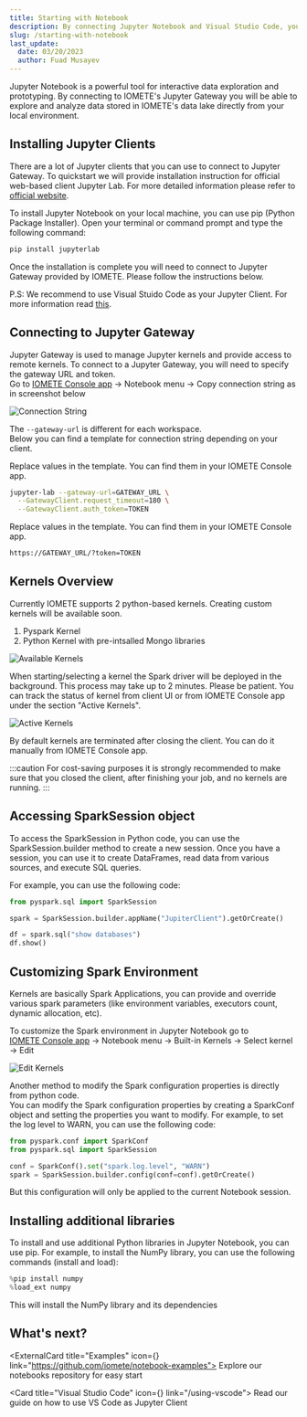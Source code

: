 ```yaml
---
title: Starting with Notebook
description: By connecting Jupyter Notebook and Visual Studio Code, you can boost productivity. Configure your Spark environment with Jupyter Lab and the Jupyter Gateway.
slug: /starting-with-notebook
last_update:
  date: 03/20/2023
  author: Fuad Musayev
---
```


Jupyter Notebook is a powerful tool for interactive data exploration and prototyping.
By connecting to IOMETE's Jupyter Gateway you will be able to explore and analyze data stored in IOMETE's data lake
directly from your local environment.


## Installing Jupyter Clients

There are a lot of Jupyter clients that you can use to connect to Jupyter Gateway.
To quickstart we will provide installation instruction for official web-based client Jupyter Lab. For more detailed information please refer to [official website](https://jupyter.org/install).

To install Jupyter Notebook on your local machine, you can use pip (Python Package Installer).
Open your terminal or command prompt and type the following command:

```bash
pip install jupyterlab
```

Once the installation is complete you will need to connect to Jupyter Gateway provided by IOMETE. Please follow the instructions below.

P.S: We recommend to use Visual Stuido Code as your Jupyter Client. For more information read [this](/using-vscode).

## Connecting to Jupyter Gateway

Jupyter Gateway is used to manage Jupyter kernels and provide access to remote kernels.
To connect to a Jupyter Gateway, you will need to specify the gateway URL and token.  
Go to [IOMETE Console app](https://app.iomete.com) → Notebook menu → Copy connection string as in screenshot below

<Img src="/img/jupyter/connect.png" alt="Connection String" />

The `--gateway-url` is different for each workspace.  
Below you can find a template for connection string depending on your client.

<Question title="Jupyter Lab">
Replace values in the template. You can find them in your IOMETE Console app.

```bash
jupyter-lab --gateway-url=GATEWAY_URL \
  --GatewayClient.request_timeout=180 \
  --GatewayClient.auth_token=TOKEN
```

</Question>

<Question title="Visual Studio Code">
Replace values in the template. You can find them in your IOMETE Console app.

```bash
https://GATEWAY_URL/?token=TOKEN
```

</Question>

## Kernels Overview

Currently IOMETE supports 2 python-based kernels. Creating custom kernels will be available soon.

1. Pyspark Kernel
2. Python Kernel with pre-intsalled Mongo libraries

<Img src="/img/jupyter/kernels.png" alt="Available Kernels" />

When starting/selecting a kernel the Spark driver will be deployed in the background. This process may take up to 2 minutes. Please be patient.
You can track the status of kernel from client UI or from IOMETE Console app under the section "Active Kernels".

<Img src="/img/jupyter/active-kernels.png" alt="Active Kernels" />

By default kernels are terminated after closing the client. You can do it manually from IOMETE Console app.

:::caution
For cost-saving purposes it is strongly recommended to make sure that you closed the client, after finishing your job, and no kernels are running.
:::

## Accessing SparkSession object

To access the SparkSession in Python code, you can use the SparkSession.builder method
to create a new session. Once you have a session, you can use it to create DataFrames,
read data from various sources, and execute SQL queries.

For example, you can use the following code:

```python
from pyspark.sql import SparkSession

spark = SparkSession.builder.appName("JupiterClient").getOrCreate()

df = spark.sql("show databases")
df.show()
```

## Customizing Spark Environment

Kernels are basically Spark Applications, you can provide and override various spark parameters (like environment variables, executors count, dynamic allocation, etc).

To customize the Spark environment in Jupyter Notebook go to  
[IOMETE Console app](https://app.iomete.com) → Notebook menu → Built-in Kernels → Select kernel → Edit

<Img src="/img/jupyter/edit-kernel.png" alt="Edit Kernels" />

Another method to modify the Spark configuration properties is directly from python code.  
You can modify the Spark configuration properties by creating a SparkConf object and setting
the properties you want to modify. For example, to set the log level to WARN, you can use
the following code:

```python
from pyspark.conf import SparkConf
from pyspark.sql import SparkSession

conf = SparkConf().set("spark.log.level", "WARN")
spark = SparkSession.builder.config(conf=conf).getOrCreate()
```

But this configuration will only be applied to the current Notebook session.

## Installing additional libraries

To install and use additional Python libraries in Jupyter Notebook, you can use pip.
For example, to install the NumPy library, you can use the following commands (install and load):

```python
%pip install numpy
%load_ext numpy
```

This will install the NumPy library and its dependencies

## What's next?

<GridBox>

<ExternalCard title="Examples" icon={<GithubLogo />} link="https://github.com/iomete/notebook-examples">
  Explore our notebooks repository for easy start
</ExternalCard>

<Card title="Visual Studio Code" icon={<CodeBlock />} link="/using-vscode">
  Read our guide on how to use VS Code as Jupyter Client
</Card>

</GridBox>
